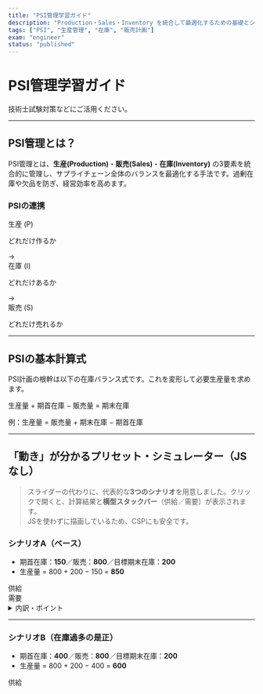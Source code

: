 ```yaml
---
title: "PSI管理学習ガイド"
description: "Production・Sales・Inventory を統合して最適化するための基礎とシミュレーター"
tags: ["PSI", "生産管理", "在庫", "販売計画"]
exam: "engineer"
status: "published"
---
```


# PSI管理学習ガイド

技術士試験対策などにご活用ください。

---

## PSI管理とは？

PSI管理とは、**生産(Production)**・**販売(Sales)**・**在庫(Inventory)** の3要素を統合的に管理し、サプライチェーン全体のバランスを最適化する手法です。過剰在庫や欠品を防ぎ、経営効率を高めます。

<div className="mt-6">
  <h3 className="font-semibold text-lg mb-3">PSIの連携</h3>
  <div className="flex flex-col md:flex-row items-center justify-around bg-slate-200 p-4 rounded-lg text-center">
    <div className="p-4 rounded-lg bg-blue-100 text-blue-800 w-40 mb-2 md:mb-0">
      <span className="font-bold text-xl">生産 (P)</span>
      <p className="text-sm">どれだけ作るか</p>
    </div>
    <div className="text-2xl font-mono text-slate-500 mx-4">→</div>
    <div className="p-4 rounded-lg bg-green-100 text-green-800 w-40 mb-2 md:mb-0">
      <span className="font-bold text-xl">在庫 (I)</span>
      <p className="text-sm">どれだけあるか</p>
    </div>
    <div className="text-2xl font-mono text-slate-500 mx-4">→</div>
    <div className="p-4 rounded-lg bg-amber-100 text-amber-800 w-40">
      <span className="font-bold text-xl">販売 (S)</span>
      <p className="text-sm">どれだけ売れるか</p>
    </div>
  </div>
</div>

---

## PSIの基本計算式

PSI計画の根幹は以下の在庫バランス式です。これを変形して必要生産量を求めます。

<div className="bg-slate-100 p-4 rounded-lg text-center">
  <p className="text-lg md:text-xl font-mono text-slate-700 tracking-tight">
    生産量 + 期首在庫 − 販売量 = 期末在庫
  </p>
</div>

<p className="mt-4 text-sm text-slate-600">
  例：<span className="font-mono">生産量 = 販売量 + 期末在庫 − 期首在庫</span>
</p>

---

## 「動き」が分かるプリセット・シミュレーター（JSなし）

> スライダーの代わりに、代表的な**3つのシナリオ**を用意しました。クリックで開くと、計算結果と**横型スタックバー**（供給／需要）が表示されます。  
> JSを使わずに描画しているため、CSPにも安全です。

### シナリオA（ベース）
- 期首在庫：**150**／販売：**800**／目標期末在庫：**200**  
- 生産量 = 800 + 200 − 150 = **850**

<div className="grid grid-cols-1 md:grid-cols-[80px_1fr] gap-3 my-3">
  <div className="text-sm text-right text-slate-600 md:self-center">供給</div>
  <div className="h-6 rounded overflow-hidden bg-slate-200">
    <span style={{width:"15%"}} className="inline-block h-full" title="期首在庫 150"></span>
    <span style={{width:"85%"}} className="inline-block h-full" title="生産量 850"></span>
  </div>

  <div className="text-sm text-right text-slate-600 md:self-center">需要</div>
  <div className="h-6 rounded overflow-hidden bg-slate-200">
    <span style={{width:"80%"}} className="inline-block h-full" title="販売量 800"></span>
    <span style={{width:"20%"}} className="inline-block h-full" title="期末在庫 200"></span>
  </div>
</div>

<details className="bg-white p-4 rounded-lg border">
  <summary className="cursor-pointer font-semibold">内訳・ポイント</summary>
  <ul className="list-disc list-inside text-slate-600 mt-2">
    <li>供給（期首在庫＋生産）＝ <b>1000</b>、需要（販売＋期末在庫）＝ <b>1000</b> でバランス。</li>
    <li>在庫をやや積み増ししつつ、販売要求を満たしています。</li>
  </ul>
</details>

---

### シナリオB（在庫過多の是正）
- 期首在庫：**400**／販売：**800**／目標期末在庫：**200**  
- 生産量 = 800 + 200 − 400 = **600**

<div className="grid grid-cols-1 md:grid-cols-[80px_1fr] gap-3 my-3">
  <div className="text-sm text-right text-slate-600 md:self-center">供給</div>
  <div className="h-6 rounded overflow-hidden bg-slate-200">
    <span style={{width:"40%"}} className="inline-block h-full" title="期首在庫 400"></span>
    <span style={{
